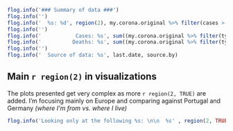 
```r
flog.info('### Summary of data ###')
flog.info('')
flog.info('  %s: %d', region(2), my.corona.original %>% filter(cases > 0) %>% pull(state) %>% unique %>% length)
flog.info('')
flog.info('           Cases: %s', sum((my.corona.original %>% filter(type == 'confirmed'))$cases) %>% format(big.mark = ','))
flog.info('          Deaths: %s', sum((my.corona.original %>% filter(type == 'death'))$cases)%>% format(big.mark = ','))
flog.info('')
flog.info('  Source of data: %s', last.date, source.by)
```


## Main `r region(2)` in visualizations

The plots presented get very complex as more `r region(2, TRUE)` are added. I'm focusing mainly on Europe and comparing against Portugal and Germany *(where I'm from vs. where I live)*

```r
flog.info('Looking only at the following %s: \n\n  %s' , region(2, TRUE), paste0(countries, collapse = ', '))
```
